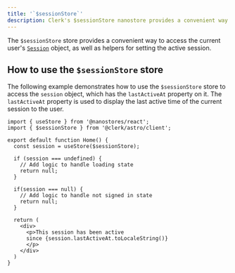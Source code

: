 ```yaml
---
title: '`$sessionStore`'
description: Clerk's $sessionStore nanostore provides a convenient way to access the current user Session object, as well as helpers to set the active session.
---
```


The `$sessionStore` store provides a convenient way to access the current user's [`Session`](https://clerk.com/docs/references/javascript/session) object, as well as helpers for setting the active session.

## How to use the `$sessionStore` store

The following example demonstrates how to use the `$sessionStore` store to access the `session` object, which has the `lastActiveAt` property on it. The `lastActiveAt` property is used to display the last active time of the current session to the user.

```tsx {{ prettier: false, filename: 'session.tsx' }}
import { useStore } from '@nanostores/react';
import { $sessionStore } from '@clerk/astro/client';

export default function Home() {
  const session = useStore($sessionStore);

  if (session === undefined) {
    // Add logic to handle loading state
    return null;
  }

  if(session === null) {
    // Add logic to handle not signed in state
    return null;
  }

  return (
    <div>
      <p>This session has been active
      since {session.lastActiveAt.toLocaleString()}
      </p>
    </div>
  )
}
```

